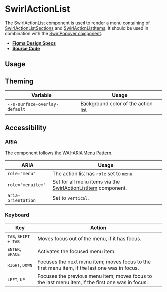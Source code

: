 
<Meta title="Components/SwirlActionList" />

# SwirlActionList

The SwirlActionList component is used to render a menu containing of
[SwirlActionListSections](?path=/docs/components-swirlactionlistsection--docs)
and [SwirlActionListItems](?path=/docs/components-swirlactionlistitem--docs). It
should be used in combination with the
[SwirlPopover component](?path=/docs/components-swirlpopover--docs).

- **[Figma Design Specs](https://www.figma.com/file/iRHiAFsHxnzux8gQ9EjlZe/Flip-Components?node-id=2%3A10)**
- **[Source Code](https://github.com/flip-corp/swirl/tree/main/packages/swirl-components/src/components/swirl-action-list)**

## Usage

<Canvas of={Stories.SwirlActionList} sourceState="shown"></Canvas>

<Controls of={Stories.SwirlActionList} />

## Theming

| Variable                      | Usage                               |
| ----------------------------- | ----------------------------------- |
| `--s-surface-overlay-default` | Background color of the action list |

## Accessibility

### ARIA

The component follows the
[WAI-ARIA Menu Pattern](https://www.w3.org/WAI/ARIA/apg/patterns/menu/).

| ARIA               | Usage                                                                                                             |
| ------------------ | ----------------------------------------------------------------------------------------------------------------- |
| `role="menu"`      | The action list has `role` set to `menu`.                                                                         |
| `role="menuitem"`  | Set for all menu items via the [SwirlActionListItem](?path=/docs/components-swirlactionlistitem--docs) component. |
| `aria-orientation` | Set to `vertical`.                                                                                                |

### Keyboard

| Key                                    | Action                                                                                            |
| -------------------------------------- | ------------------------------------------------------------------------------------------------- |
| <kbd>TAB</kbd>, <kbd>SHIFT + TAB</kbd> | Moves focus out of the menu, if it has focus.                                                     |
| <kbd>ENTER</kbd>, <kbd>SPACE</kbd>     | Activates the focused menu item.                                                                  |
| <kbd>RIGHT</kbd>, <kbd>DOWN</kbd>      | Focuses the next menu item; moves focus to the first menu item, if the last one was in focus.     |
| <kbd>LEFT</kbd>, <kbd>UP</kbd>         | Focuses the previous menu item; moves focus to the last menu item, if the first one was in focus. |
